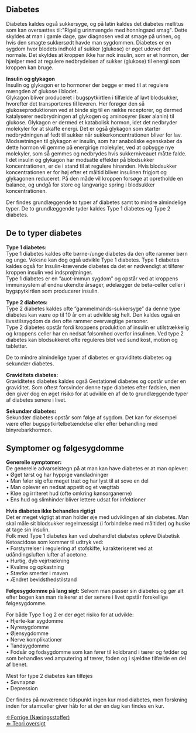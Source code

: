 
== Diabetes ==

Diabetes kaldes også sukkersyge, og på latin kaldes det diabetes mellitus som kan oversættes til:"Rigelig urinmængde med honningsød smag". Dette skyldes at man i gamle dage, gav diagnosen ved at smage på urinen, og hvis den smagte sukkersødt havde man sygdommen. Diabetes er en sygdom hvor blodets indhold af sukker (glukose) er øget udover det normale. Det skyldes at kroppen ikke har nok insulin, som er et hormon, der hjælper med at regulere nedbrydelsen af sukker (glukose) til energi som kroppen kan bruge.<br>


'''Insulin og glykagon'''<br>
Insulin og glykagon er to hormoner der begge er med til at regulere mængden af glukose i blodet.<br>
Glykagon bliver produceret i bugspytkirtlen i tilfælde af lavt blodsukker, hvorefter det transporteres til leveren. Her forøger den så glukoseproduktionen ved at binde sig til en række receptorer, og dermed katalyserer nedbrydningen af glykogen og aminosyrer (især alanin) til glukose. Glykagon er dermed et katabolisk hormon, idet det nedbryder molekyler for at skaffe energi. Det er også glykagon som starter nedbrydningen af fedt til sukker når sukkerkoncentrationen bliver for lav.<br>
Modsætningen til glykagon er insulin, som har anaboliske egenskaber da dette hormon vil gemme på energirige molekyler, ved at opbygge nye molekyler, som så gemmes og nedbrydes hvis sukkerniveauet måtte falde.<br>

I det insulin og glykagon har modsatte effekter på blodsukker koncentrationen, er de i stand til at regulere hinanden. Hvis blodsukker koncentrationen er for høj efter et måltid bliver insulinen frigjort og glykagonen reduceret. På den måde vil kroppen forsøge at opretholde en balance, og undgå for store og langvarige spring i blodsukker koncentrationen.

Der findes grundlæggende to typer af diabetes samt to mindre almindelige typer. De to grundlæggende tyder kaldes Type 1 diabetes og Type 2 diabetes.<br>

== De to typer diabetes == 

'''Type 1 diabetes:'''<br>
Type 1 diabetes kaldes ofte børne-/unge diabetes da den ofte rammer børn og unge. Voksne kan dog også udvikle Type 1 diabetes. Type 1 diabetes kaldes også for Insulin-krævende diabetes da det er nødvendigt at tilfører kroppen insulin ved indsprøjtninger.<br>
Type 1 diabetes er en ”auot-immun sygdom” og opstår ved at kroppens immunsystem af endnu ukendte årsager, ødelægger de beta-celler celler i bygspytkirtlen som producerer insulin.<br>


'''Type 2 diabetes:'''<br>
Type 2 diabetes kaldes ofte ”gammelmands-sukkersyge” da denne type diabetes kan være op til 10 år om at udvikle sig helt. Den kaldes også en livsstilssygdom da den ofte rammer overvægtige personer.<br>
Type 2 diabetes opstår fordi kroppens produktion af insulin er utilstrækkelig og kroppens celler har en nedsat følsomhed overfor insulinen.
Ved type 2 diabetes kan blodsukkeret ofte reguleres blot ved sund kost, motion og tabletter.<br>


De to mindre almindelige typer af diabetes er graviditets diabetes og sekundær diabetes.<br>


'''Graviditets diabetes:'''<br>
Graviditetes diabetes kaldes også Gestationel diabetes og opstår under en graviditet. Som oftest forsvinder denne type diabetes efter fødslen, men den giver dog en øget risiko for at udvikle en af de to grundlæggende typer af diabetes senere i livet.<br>


'''Sekundær diabetes:'''<br>
Sekundær diabetes opstår som følge af sygdom. Det kan for eksempel være efter bugspytkirtelbetændelse eller efter behandling med binyrebarkhormon.<br>

== Symptomer og følgesygdomme ==

'''Generelle symptomer:'''<br>
De generelle advarselstegn på at man kan have diabetes er at man oplever:<br>
•	Øget tørst og har hyppige vandladninger<br>
•	Man føler sig ofte meget træt og har lyst til at sove en del<br>
•	Man oplever en nedsat appetit og et vægttab<br>
•	Kløe og irriteret hud (ofte omkring kønsorganerne)<br>
•	Ens hud og slimhinder bliver lettere udsat for infektioner<br>


'''Hvis diabetes ikke behandles rigtigt'''<br>
Det er meget vigtigt at man holder øje med udviklingen af sin diabetes. Man skal måle sit blodsukker regelmæssigt (i forbindelse med måltider) og huske at tage sin insulin.<br>
Folk med Type 1 diabetes kan ved ubehandlet diabetes opleve Diabetisk Ketoacidose som kommer til udtryk ved:<br>
•	Forstyrrelser i regulering af stofskifte, karakteriseret ved at udåndingsluften lufter af acetone.<br>
•	Hurtig, dyb vejrtrækning<br>
•	Kvalme og opkastning<br>
•	Stærke smerter i maven<br>
•	Ændret bevidsthedstilstand<br>


'''Følgesygdomme på lang sigt:'''
Selvom man passer sin diabetes og gør alt efter bogen kan man risikerer at der senere i livet opstår forskellige følgesygdomme.<br>


For både Type 1 og 2 er der øget risiko for at udvikle:<br>
•	Hjerte-kar sygdomme<br>
•	Nyresygdomme<br>
•	Øjensygdomme<br>
•	Nerve komplikationer<br>
•	Tandsygdomme <br>
•	Fodsår og fodsygdomme som kan fører til koldbrand i tærer og fødder og som behandles ved amputering af tærer, foden og i sjældne tilfælde en del af benet.<br>


Mest for type 2 diabetes kan tilføjes<br>
•	Søvnapnø<br>
•	Depression<br>


Der findes på nuværende tidspunkt ingen kur mod diabetes, men forskning inden for stamceller giver håb for at der en dag kan findes en kur.


[[Næringsstoffer|&lArr;Forrige (Næringsstoffer)]]<br>
[[Bio-Kemi |&lArr; Teori oversigt ]]